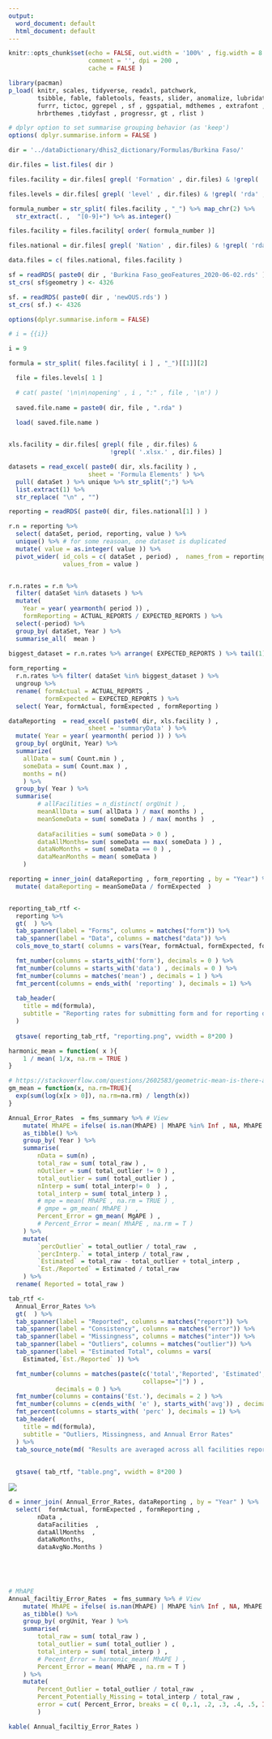 ---
output:
  word_document: default
  html_document: default
---

```{r setup, include=FALSE}
knitr::opts_chunk$set(echo = FALSE, out.width = '100%' , fig.width = 8 ,
                      comment = '', dpi = 200 ,
                      cache = FALSE )
```


<!-- Libraries and functions -->
```{r libraries}
library(pacman)
p_load( knitr, scales, tidyverse, readxl, patchwork, 
        tsibble, fable, fabletools, feasts, slider, anomalize, lubridate ,
        furrr, tictoc, ggrepel , sf , ggspatial, mdthemes , extrafont ,
        hrbrthemes ,tidyfast , progressr, gt , rlist )

# dplyr option to set summarise grouping behavior (as 'keep')
options( dplyr.summarise.inform = FALSE )
```


<!-- Data files -->
```{r dataFiles , include=FALSE}
dir = '../dataDictionary/dhis2_dictionary/Formulas/Burkina Faso/'

dir.files = list.files( dir )

files.facility = dir.files[ grepl( 'Formation' , dir.files) & !grepl( 'rda' , dir.files) ]

files.levels = dir.files[ grepl( 'level' , dir.files) & !grepl( 'rda' , dir.files) ]

formula_number = str_split( files.facility , "_") %>% map_chr(2) %>%
  str_extract(. ,  "[0-9]+") %>% as.integer()

files.facility = files.facility[ order( formula_number )]

files.national = dir.files[ grepl( 'Nation' , dir.files) & !grepl( 'rda' , dir.files)  ]

data.files = c( files.national, files.facility ) 

sf = readRDS( paste0( dir , 'Burkina Faso_geoFeatures_2020-06-02.rds' ))
st_crs( sf$geometry ) <- 4326

sf. = readRDS( paste0( dir , 'newOUS.rds') )
st_crs( sf.) <- 4326
```

```{r}

options(dplyr.summarise.inform = FALSE)

# i = {{i}}

i = 9

formula = str_split( files.facility[ i ] , "_")[[1]][2]

```

<!-- `r formula`  -->

```{r }
  
  file = files.levels[ 1 ] 

  # cat( paste( '\n\n\nopening' , i , ":" , file , '\n') )
  
  saved.file.name = paste0( dir, file , ".rda" ) 

  load( saved.file.name )
 

```

<!-- reporting rates... -->

```{r}

xls.facility = dir.files[ grepl( file , dir.files) & 
                            !grepl( '.xlsx.' , dir.files) ]

datasets = read_excel( paste0( dir, xls.facility ) , 
                      sheet = 'Formula Elements' ) %>%
  pull( dataSet ) %>% unique %>% str_split(";") %>% 
  list.extract(1) %>%
  str_replace( "\n" , "")

reporting = readRDS( paste0( dir, files.national[1] ) ) 

r.n = reporting %>%
  select( dataSet, period, reporting, value ) %>%
  unique() %>% # for some reasoan, one dataset is duplicated
  mutate( value = as.integer( value )) %>%
  pivot_wider( id_cols = c( dataSet , period) ,  names_from = reporting, 
               values_from = value ) 


r.n.rates = r.n %>% 
  filter( dataSet %in% datasets ) %>%
  mutate(
    Year = year( yearmonth( period )) ,
    formReporting = ACTUAL_REPORTS / EXPECTED_REPORTS ) %>%
  select(-period) %>%
  group_by( dataSet, Year ) %>% 
  summarise_all(  mean ) 
  
biggest_dataset = r.n.rates %>% arrange( EXPECTED_REPORTS ) %>% tail(1) %>% pull(dataSet)

form_reporting = 
  r.n.rates %>% filter( dataSet %in% biggest_dataset ) %>% 
  ungroup %>%
  rename( formActual = ACTUAL_REPORTS ,
          formExpected = EXPECTED_REPORTS ) %>%
  select( Year, formActual, formExpected , formReporting )

```

<!-- count data -->
```{r}
dataReporting  = read_excel( paste0( dir, xls.facility ) , 
                      sheet = 'summaryData' ) %>%
  mutate( Year = year( yearmonth( period )) ) %>%
  group_by( orgUnit, Year) %>%
  summarize( 
    allData = sum( Count.min ) ,
    someData = sum( Count.max ) ,
    months = n()
    ) %>% 
  group_by( Year ) %>%
  summarise(
        # allFacilities = n_distinct( orgUnit ) ,
        meanAllData = sum( allData ) / max( months ) , 
        meanSomeData = sum( someData ) / max( months )  , 
        
        dataFacilities = sum( someData > 0 ) ,
        dataAllMonths= sum( someData == max( someData ) ) ,
        dataNoMonths = sum( someData == 0 ) ,
        dataMeanMonths = mean( someData ) 
    )

```

```{r}

reporting = inner_join( dataReporting , form_reporting , by = "Year") %>%
  mutate( dataReporting = meanSomeData / formExpected  )


reporting_tab_rtf <- 
  reporting %>%
  gt(  ) %>%
  tab_spanner(label = "Forms", columns = matches("form")) %>%
  tab_spanner(label = "Data", columns = matches("data")) %>%
  cols_move_to_start( columns = vars(Year, formActual, formExpected, formReporting )) %>%

  fmt_number(columns = starts_with('form'), decimals = 0 ) %>%
  fmt_number(columns = starts_with('data') , decimals = 0 ) %>%
  fmt_number(columns = matches('mean') , decimals = 1 ) %>%
  fmt_percent(columns = ends_with( 'reporting' ), decimals = 1) %>%
  
  tab_header(
    title = md(formula),
    subtitle = "Reporting rates for submitting form and for reporting data in the form"
  ) 
  
  gtsave( reporting_tab_rtf, "reporting.png", vwidth = 8*200 )
```



```{r}
harmonic_mean = function( x ){
    1 / mean( 1/x, na.rm = TRUE )
}

# https://stackoverflow.com/questions/2602583/geometric-mean-is-there-a-built-in
gm_mean = function(x, na.rm=TRUE){
  exp(sum(log(x[x > 0]), na.rm=na.rm) / length(x))
}

```

```{r include=FALSE}

Annual_Error_Rates  = fms_summary %>% # View
    mutate( MhAPE = ifelse( is.nan(MhAPE) | MhAPE %in% Inf , NA, MhAPE ) ) %>% 
    as_tibble() %>%
    group_by( Year ) %>%
    summarise( 
        nData = sum(n) ,
        total_raw = sum( total_raw ) , 
        nOutlier = sum( total_outlier != 0 ) ,
        total_outlier = sum( total_outlier ) , 
        nInterp = sum( total_interp!= 0  ) ,
        total_interp = sum( total_interp ) , 
        # mpe = mean( MhAPE , na.rm = TRUE ) ,
        # gmpe = gm_mean( MhAPE )  ,
        Percent_Error = gm_mean( MgAPE ) ,
        # Percent_Error = mean( MhAPE , na.rm = T )
    ) %>%
    mutate( 
        `percOutlier` = total_outlier / total_raw  ,
        `percInterp.` = total_interp / total_raw ,
        `Estimated` = total_raw - total_outlier + total_interp ,
        `Est./Reported` = Estimated / total_raw
    ) %>%
  rename( Reported = total_raw )

tab_rtf <- 
  Annual_Error_Rates %>%
  gt(  ) %>%
  tab_spanner(label = "Reported", columns = matches("report")) %>%
  tab_spanner(label = "Consistency", columns = matches("error")) %>%
  tab_spanner(label = "Missingness", columns = matches("inter")) %>%
  tab_spanner(label = "Outliers", columns = matches("outlier")) %>%
  tab_spanner(label = "Estimated Total", columns = vars(
    Estimated,`Est./Reported` )) %>%

  fmt_number(columns = matches(paste(c('total','Reported', 'Estimated','n') ,
                                     collapse="|") ) ,
             decimals = 0 ) %>%
  fmt_number(columns = contains('Est.'), decimals = 2 ) %>%
  fmt_number(columns = c(ends_with( 'e' ), starts_with('avg')) , decimals = 1 ) %>%
  fmt_percent(columns = starts_with( 'perc' ), decimals = 1) %>%
  tab_header(
    title = md(formula),
    subtitle = "Outliers, Missingness, and Annual Error Rates"
  ) %>%
  tab_source_note(md( "Results are averaged across all facilities reporting.")) 
  
  
  gtsave( tab_rtf, "table.png", vwidth = 8*200 )

```

![](table.png)


```{r, eval=FALSE}

d = inner_join( Annual_Error_Rates, dataReporting , by = "Year" ) %>%
  select(  formActual, formExpected , formReporting ,
        nData ,
        dataFacilities  ,
        dataAllMonths  ,
        dataNoMonths,
        dataAvgNo.Months ) 


  
  
```

<!-- ![](reporting.png) -->

```{r eval = FALSE }

# MhAPE
Annual_faciltiy_Error_Rates  = fms_summary %>% # View
    mutate( MhAPE = ifelse( is.nan(MhAPE) | MhAPE %in% Inf , NA, MhAPE ) ) %>% 
    as_tibble() %>%
    group_by( orgUnit, Year ) %>%
    summarise( 
        total_raw = sum( total_raw ) , 
        total_outlier = sum( total_outlier ) , 
        total_interp = sum( total_interp ) , 
        # Pecent_Error = harmonic_mean( MhAPE ) ,
        Percent_Error = mean( MhAPE , na.rm = T )
    ) %>%
    mutate( 
        Percent_Outlier = total_outlier / total_raw  ,
        Percent_Potentially_Missing = total_interp / total_raw ,
        error = cut( Percent_Error, breaks = c( 0,.1, .2, .3, .4, .5, Inf ) )
        )

kable( Annual_faciltiy_Error_Rates )

```

